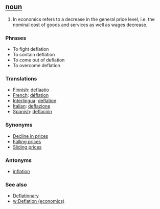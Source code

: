 ==[[noun]]==

#In economics refers to a decrease in the general price level, i.e. the nominal cost of goods and services as well as wages decrease.
=== Phrases ===
*To fight deflation
*To contain deflation
*To come out of deflation
*To overcome deflation

=== Translations ===
*[[Finnish]]: [[deflaatio]]
*[[French]]: [[déflation]]
*[[Interlingua]]: [[deflation]] 
*[[Italian]]: [[deflazione]] 
*[[Spanish]]: [[deflación]] 


=== Synonyms ===

*[[Decline in prices]]
*[[Falling prices]]
*[[Sliding prices]]

=== Antonyms ===

*[[inflation]]

=== See also ===

*[[Deflationary]]
*[[w:Deflation (economics)]]